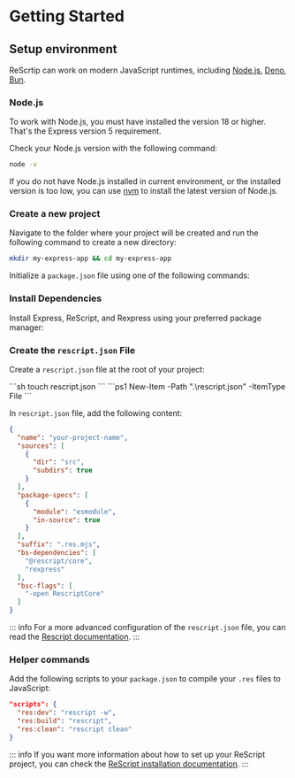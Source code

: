 
# Getting Started

## Setup environment

ReScrtip can work on modern JavaScript runtimes, including [Node.js](https://nodejs.org), [Deno](https://deno.com/), [Bun](https://bun.sh/).

### Node.js

To work with Node.js, you must have installed the version 18 or higher. That's the Express version 5 requirement.

Check your Node.js version with the following command:
```sh
node -v
```

If you do not have Node.js installed in current environment, or the installed version is too low, you can use [nvm](https://github.com/nvm-sh/nvm) to install the latest version of Node.js.

### Create a new project

Navigate to the folder where your project will be created and run the following command to create a new directory:
```sh
mkdir my-express-app && cd my-express-app
```

Initialize a `package.json` file using one of the following commands:

### Install Dependencies

Install Express, ReScript, and Rexpress using your preferred package manager:

<PackageManagerTabs command="install rescript @rescript/core express rexpress" />

### Create the `rescript.json` File

Create a `rescript.json` file at the root of your project:

<Tabs>
  <Tab label="Unix">
  ```sh
  touch rescript.json
  ```
  </Tab>
  <Tab label="Windows">
  ```ps1
  New-Item -Path ".\rescript.json" -ItemType File
  ```
  </Tab>
</Tabs>

In `rescript.json` file, add the following content:
```json
{
  "name": "your-project-name",
  "sources": [
    {
      "dir": "src",
      "subdirs": true
    }
  ],
  "package-specs": [
    {
      "module": "esmodule",
      "in-source": true
    }
  ],
  "suffix": ".res.mjs",
  "bs-dependencies": [
    "@rescript/core",
    "rexpress"
  ],
  "bsc-flags": [
    "-open RescriptCore"
  ]
}
```

::: info
For a more advanced configuration of the `rescript.json` file, you can read the [Rescript documentation](https://rescript-lang.org/docs/manual/v11.0.0/build-configuration).
:::

### Helper commands

Add the following scripts to your `package.json` to compile your `.res` files to JavaScript:

```json
"scripts": {
  "res:dev": "rescript -w",
  "res:build": "rescript",
  "res:clean": "rescript clean"
}
```

::: info
If you want more information about how to set up your ReScript project, you can check the [ReScript installation documentation](https://rescript-lang.org/docs/manual/v11.0.0/installation).
:::